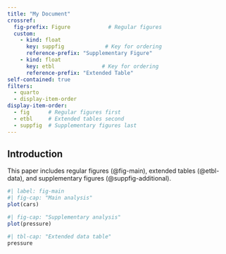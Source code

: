 ```yaml
---
title: "My Document"
crossref:
  fig-prefix: Figure            # Regular figures
  custom:
    - kind: float
      key: suppfig             # Key for ordering
      reference-prefix: "Supplementary Figure"
    - kind: float
      key: etbl               # Key for ordering
      reference-prefix: "Extended Table"
self-contained: true
filters:
  - quarto
  - display-item-order
display-item-order:
  - fig      # Regular figures first
  - etbl     # Extended tables second
  - suppfig  # Supplementary figures last
---
```


## Introduction

This paper includes regular figures (@fig-main), extended tables (@etbl-data), 
and supplementary figures (@suppfig-additional).

```r
#| label: fig-main
#| fig-cap: "Main analysis"
plot(cars)
```

::: {#suppfig-additional}
```r
#| fig-cap: "Supplementary analysis"
plot(pressure)
```
:::

::: {#etbl-data}
```r
#| tbl-cap: "Extended data table"
pressure
```
:::